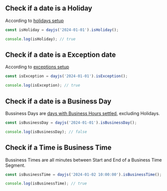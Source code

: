 ## Check if a date is a Holiday

According to [holidays setup](setup/holiday#setting-holidays)
````typescript
const isHoliday = dayjs('2024-01-01').isHoliday();

console.log(isHoliday); // true
````

## Check if a date is a Exception date

According to [exceptions setup](setup/exception#setting-exceptions)
````typescript
const isException = dayjs('2024-01-01').isException();

console.log(isException); // true
````

## Check if a date is a Business Day

Bussiness Days are [days with Business Hours settled](setup/business-time#setting-business-times), excluding Holidays.
````typescript
const isBusinessDay = dayjs('2024-01-01').isBusinessDay();

console.log(isBusinessDay); // false
````

## Check if a Time is Business Time
Bussiness Times are all minutes between Start and End of a Business Time Segment.
````typescript
const isBusinessTime = dayjs('2024-01-02 10:00:00').isBusinessTime();

console.log(isBusinessTime); // true
````